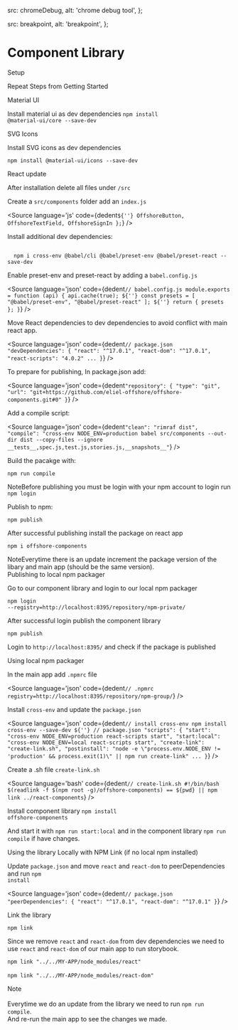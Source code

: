 
  src: chromeDebug,
  alt: 'chrome debug tool',
};

  src: breakpoint,
  alt: 'breakpoint',
};



<Meta title="Setup/Library Setup" />

<style>{`
  .subheading {
    --mediumdark: '#999999';
    font-weight: 900;
    font-size: 13px;
    color: #999;
    {/* letter-spacing: 6px; */}
    line-height: 24px;
    text-transform: uppercase;
    margin-bottom: 12px;
    margin-top: 40px;
  }

  .tip {
    display: inline-block;
    border-radius: 1em;
    font-size: 11px;
    line-height: 12px;
    font-weight: 700;
    background: #E7FDD8;
    color: #66BF3C;
    padding: 4px 12px;
    margin-right: 10px;
    vertical-align: top;
  }

  .tip-wrapper {
    font-size: 13px;
    line-height: 20px;
    margin-top: 40px;
    margin-bottom: 40px;
  }

  .tip-wrapper code {
    font-size: 12px;
    display: inline-block;
  }

  .code {
    display: flex;
    flex-direction: column;
  }

  .code code {
    margin: 1em 0;
  }
  
`}</style>

# Component Library

<div className="subheading">Setup</div>

Repeat Steps from Getting Started

<div className="subheading">Material UI</div>

Install material ui as dev dependencies
<code>npm install @material-ui/core --save-dev</code>

<div className="subheading">SVG Icons</div>

Install SVG icons as dev dependencies

<code>npm install @material-ui/icons --save-dev</code>

<div className="subheading">React update</div>

After installation delete all files under <code>/src</code>

Create a <code>src/components</code> folder add an <code>index.js</code>

<Source 
  language='js'
  code={dedent`
    ${''}
        OffshoreButton,
        OffshoreTextField,
        OffshoreSignIn
    };
  `}
/>

Install additional dev dependencies:

<code>
  npm i cross-env @babel/cli @babel/preset-env @babel/preset-react --save-dev
</code>

Enable preset-env and preset-react by adding a <code>babel.config.js</code>

<Source 
  language='json'
  code={dedent`
    // babel.config.js
    module.exports = function (api) {
        api.cache(true);
        ${''}
        const presets = [ "@babel/preset-env", "@babel/preset-react" ];
        ${''}
        return {
          presets
        };
    }
  `}
/>

Move React dependencies to dev dependencies to avoid conflict with main react app.

<Source 
  language='json'
  code={dedent`
     // package.json
    "devDependencies": {
        "react": "^17.0.1",
        "react-dom": "^17.0.1",
        "react-scripts": "4.0.2"
        ...
    }
  `}
/>

To prepare for publishing, In package.json add:

<Source 
  language='json'
  code={dedent`
    "repository": {
      "type": "git",
      "url": "git+https://github.com/eliel-offshore/offshore-components.git#0"
    }
  `}
/>

Add a compile script:

<Source 
  language='json'
  code={dedent`
    "clean": "rimraf dist",
    "compile": "cross-env NODE_ENV=production babel src/components --out-dir dist --copy-files --ignore __tests__,spec.js,test.js,stories.js,__snapshots__"
  `}
/>

Build the pacakge with:

<code>npm run compile</code>

<div className="tip-wrapper">
  <span className="tip">Note</span>Before publishing you must be login with your npm account to login run <code>npm login</code>
</div>

Publish to npm:

<code>npm publish</code>

After successful publishing install the package on react app

<code>npm i offshore-components</code>

<div className="tip-wrapper">
  <span className="tip">Note</span>Everytime there is an update increment the package version of the libary and main app (should be the same version).
</div>

<div className="subheading">Publishing to local npm packager</div>

Go to our component library and login to our local npm packager

<code>npm login --registry=http://localhost:8395/repository/npm-private/</code>

After successful login publish the component library

<code>npm publish</code>

Login to <code>http://localhost:8395/</code> and check if the package is published

<div className="subheading">Using local npm packager</div>

In the main app add <code>.npmrc</code> file

<Source 
  language='json'
  code={dedent`
    // .npmrc
    registry=http://localhost:8395/repository/npm-group/
  `}
/>

Install <code>cross-env</code> and update the <code>package.json</code>

<Source 
  language='json'
  code={dedent`
    // install cross-env
    npm install cross-env --save-dev
    ${''}
     // package.json
    "scripts": {
      "start": "cross-env NODE_ENV=production react-scripts start",
      "start:local": "cross-env NODE_ENV=local react-scripts start",
      "create-link": "create-link.sh",
      "postinstall": "node -e \"process.env.NODE_ENV != 'production' && process.exit(1)\" || npm run create-link"
      ...
    }
  `}
/>

Create a .sh file <code>create-link.sh</code>

<Source 
  language='bash'
  code={dedent`
    // create-link.sh
    #!/bin/bash
    $(readlink -f $(npm root -g)/offshore-components) == ${pwd} || npm link ../react-components
  `}
/>

Install component library <code>npm install offshore-components</code>

And start it with <code>npm run start:local</code> and in the component library <code>npm run compile</code> if have changes.

<div className="subheading">Using the library Locally with NPM Link (if no local npm installed)</div>

Update <code>package.json</code> and move <code>react</code> and <code>react-dom</code> to peerDependencies and run <code>npm install</code>

<Source 
  language='json'
  code={dedent`
     // package.json
    "peerDependencies": {
        "react": "^17.0.1",
        "react-dom": "^17.0.1"
    }
  `}
/>

Link the library

<code>npm link</code>

Since we remove <code>react</code> and <code>react-dom</code> from dev dependencies we need to use <code>react</code> and <code>react-dom</code> of our main app to run storybook.

<code>npm link "../../MY-APP/node_modules/react"</code>
<br /><br />
<code>npm link "../../MY-APP/node_modules/react-dom"</code>

<div className="tip-wrapper">
  <span className="tip">Note</span><br /><br />
  Everytime we do an update from the library we need to run <code>npm run compile</code>. 
  <br />
  And re-run the main app to see the changes we made.
</div>
